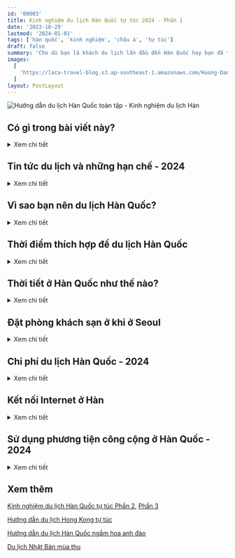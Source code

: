 ```yaml
---
id: '00003'
title: Kinh nghiệm du lịch Hàn Quốc tự túc 2024 - Phần 1
date: '2023-10-29'
lastmod: '2024-01-01'
tags: ['hàn quốc', 'kinh nghiệm', 'châu á', 'tự túc']
draft: false
summary: 'Cho dù bạn là khách du lịch lần đầu đến Hàn Quốc hay bạn đã từng đến thăm trước đó, hướng dẫn này sẽ cung cấp cho bạn những thông tin du lịch Hàn cơ bản như tin tức du lịch và hạn chế, chỗ ở, những thời điểm để đi, chi phí, điện thoại, internet ở Hàn.'
images:
  [
    'https://laca-travel-blog.s3.ap-southeast-1.amazonaws.com/Huong-Dan-Du-Lich-Han-Quoc-Toan-Tap---Kinh-Nghiem-Du-Lich-Han-Quoc/1692200778580_cover.jpg',
  ]
layout: PostLayout
---
```


![Hướng dẫn du lịch Hàn Quốc toàn tập - Kinh nghiệm du lịch Hàn](https://laca-travel-blog.s3.ap-southeast-1.amazonaws.com/Huong-Dan-Du-Lich-Han-Quoc-Toan-Tap---Kinh-Nghiem-Du-Lich-Han-Quoc/1692200778580_cover.jpg)

<TOCInline toc={props.toc} asDisclosure toHeading={2} />

## Có gì trong bài viết này?

<details>
<summary>Xem chi tiết</summary>

Bài viết hướng dẫn du lịch Hàn Quốc này bao gồm tất cả các thông tin cần thiết mà bạn cần để lên kế hoạch cho một chuyến thăm xứ sở kim chi. Nó khá hữu ích cho những ai lần đầu đến Hàn Quốc, đặc biệt những ai đi du lịch tự túc một mình đến Hàn. Ngay cả khi bạn đã từng đến thăm Hàn Quốc trước đây, mình hi vọng bài viết này cũng sẽ cung cấp những thông tin bổ ích cho lần trở lại Hàn Quốc của mọi người.

Bài viết có nhiều thông tin và kiến thức về du lịch Hàn nên là khá dài. Hi vọng bạn kiên nhẫn đọc. Mình có thêm các liên kết trong mỗi phần để cung cấp thêm thông tin chi tiết.

</details>

## Tin tức du lịch và những hạn chế - 2024

<details>
<summary>Xem chi tiết</summary>

Phần này sẽ nêu chi tiết về tin tức du lịch có thể ảnh hưởng đến du khách đến Hàn Quốc, chẳng hạn như tăng giá phương tiện giao thông công cộng, thêm mới hoặc đóng cửa dịch vụ du lịch.

### Tăng giá phương tiện công cộng

Từ T8/2023, giá đi lại bằng xe buýt ở Seoul sẽ tăng lên. Giá vé xe buýt sẽ tăng lên 1.500 won mỗi hành trình. Từ 7/10/2023, giá vé tàu điện ngầm của Seoul sẽ tăng lên 1.400 won mỗi hành trình. Các thành phố khác ở Hàn Quốc sẽ ban hành các mức tăng tương tự trong suốt năm 2023 để trang trải chi phí giao thông công cộng cao hơn. Nguồn: [Korea Herald](http://www.koreaherald.com/view.php?ud=20230810000620&ACE_SEARCH=1)

### Đăng ký tình trạng sức khỏe

Từ 15/7/2023, yêu cầu đăng ký tình trạng sức khỏe của bạn thông qua cổng Q-Code sẽ bị loại bỏ. Nguồn: [Korea Times](https://www.koreatimes.co.kr/www/nation/2023/07/119_354824.html)

### Thêm nhiều xe bus sẽ KHÔNG chấp nhận tiền mặt

Từ T3/2023, một phần tư số xe buýt ở Seoul sẽ từ chối thanh toán bằng tiền mặt và chỉ cho phép thanh toán bằng thẻ, chẳng hạn như thẻ T-Money. Vì vậy bạn luôn mang thẻ khi ra ngoài và luôn duy trì một lượng tiền ở trong thẻ. Nguồn: [Korea Herald](https://www.koreaherald.com/view.php?ud=20230228000585)

### Tăng giá cước Taxi

Từ T2/2023, giá cước cơ bản cho một chuyến đi taxi ở Hàn Quốc đã tăng thêm 1.000 won lên mức tối thiểu là 4.800 won. Quãng đường mà giá vé cơ sở áp dụng cũng được rút ngắn từ 2km xuống còn 1,6km khiến giá vé sẽ đắt hơn. Nguồn: [Korea Times](https://www.koreatimes.co.kr/www/nation/2023/01/113_344444.html)

### Miễn phí vào cửa công điện và lăng mộ

Từ T4/2023, tất cả người nước ngoài dưới 19 tuổi hiện có thể vào cửa miễn phí các cung điện và lăng mộ lớn của hoàng gia, bao gồm cả Cung điện Gyeongbokgung ở Seoul. Trước đây, tất cả người nước ngoài phải trả phí để vào.

### Hàn Quốc thông báo kết thúc đại dịch COVID-19

Từ T6/2023, Hàn Quốc sẽ dỡ bỏ hầu hết các hạn chế liên quan đến đại dịch đối với khách du lịch và người dân địa phương. Khẩu trang sẽ không còn cần thiết, ngoại trừ trong bệnh viện và những người nhiễm bệnh không còn phải tự cách ly bắt buộc (mặc dù chính phủ vẫn khuyến nghị tự cách ly 5 ngày). Tuy nhiên, các yêu cầu về Q-Code chưa được đề cập. Nguồn: [Korea Herald](http://www.koreaherald.com/view.php?ud=20230511000640)

</details>

## Vì sao bạn nên du lịch Hàn Quốc?

<details>
<summary>Xem chi tiết</summary>

Không có đủ chỗ trong cuốn cẩm nang du lịch Hàn Quốc này để viết ra tất cả những lý do tại sao bạn nên đi du lịch Hàn Quốc. Hàn Quốc là một viên ngọc quý chưa được đánh giá cao, có rất nhiều điều để khám phá và trải nghiệm hoàn toàn khác với những gì bạn sẽ tìm thấy ở các quốc gia khác.

Giống như Nhật Bản, nơi có một nền văn hóa và lịch sử rất khác biệt, Hàn Quốc cũng có rất nhiều địa điểm hấp dẫn để tham quan, gặp gỡ mọi người, tìm hiểu lịch sử và các thắng cảnh thiên nhiên tuyệt vời. Nhiều người chỉ nhìn thấy một phần nhỏ của văn hóa và vẻ đẹp Hàn Quốc qua các phương tiện truyền thông hiện đại, nhưng Hàn còn có nhiều điều hơn thế nữa.

Dưới đây là một số lý do bạn nên đi du lịch Hàn Quốc:

- Thức ăn ngon và các món ăn ngon theo mùa.
- Bốn mùa rõ rệt mang đến nhiều góc nhìn khác nhau.
- Lịch sử hấp dẫn để tìm hiểu và khám phá.
- Núi và bãi biển tuyệt đẹp dành cho những người yêu thích hoạt động ngoài trời.
- Nhiều lễ hội độc đáo trong năm.
- An toàn để đi du lịch khắp nơi.
- Các thành phố hiện đại, sạch sẽ.
- Nghi thức phật giáo độc đáo và nhiều đền chùa.
- Thiên đường mua sắm với nhiều chợ và trung tâm thương mại.

Hàn Quốc chào mừng mọi người đến thăm, họ tuyên bố 2023-2024 là Năm Du lịch Hàn Quốc. Khoảng thời gian hai năm này, sẽ có vô số sự kiện và hoạt động để thu hút khách du lịch đến Hàn Quốc, bao gồm các chương trình khuyến mãi giảm giá vé máy bay, chỗ ở và đồ ăn.

Một số sự kiện mà bạn có thể mong đợi được xem trong Năm Du lịch Hàn Quốc bao gồm các buổi hòa nhạc K-Pop, các cuộc thi thể thao điện tử, lễ hội ẩm thực và lễ kỷ niệm văn hóa. Cũng sẽ có sự tham gia của các ngôi sao K-Cultural, bao gồm cả các ngôi sao K-Pop và K-Drama yêu thích của bạn. Hãy sẵn sàng để đến Hàn Quốc sớm nhất có thể!

Bạn muốn biết những gì bạn có thể làm ở Hàn Quốc mà bạn không thể làm ở các nước khác? Hãy xem những [trải nghiệm Hàn Quốc](https://inmykorea.com/unique-korean-experiences-south-korea-bucket-list/) độc đáo để có thêm thông tin.

</details>

## Thời điểm thích hợp để du lịch Hàn Quốc

<details>
<summary>Xem chi tiết</summary>

Thời điểm lý tưởng nhất để du lịch Hàn Quốc là vào mùa xuân (cuối tháng 3 đến tháng 5) hoặc mùa thu (giữa tháng 9 đến giữa tháng 11). Đây là những mùa có thời tiết dễ chịu nhất, dao động từ 10 đến 30 độ C, lượng mưa trung bình và cũng diễn ra nhiều lễ hội, sự kiện nhất.

Những tháng yêu thích của tôi để đi du lịch ở Hàn Quốc là tháng 4 và tháng 10. Đầu tháng 4 là lúc hoa anh đào nở rộ và thời tiết ấm lên đủ để bạn không cần khoác thêm chiếc áo khoác nào nữa. Tháng 10 ở Hàn Quốc là một tháng đẹp trời khi những tán lá mùa thu quét qua đất nước và thời tiết ấm áp và êm dịu.

Khi bạn đi du lịch Hàn Quốc, thời tiết có thể có tác động lớn đến những gì bạn có thể thấy, ăn uống và vui chơi. Phần này của bài viết là một trong những phần quan trọng nhất và nếu bạn muốn đi du lịch Hàn Quốc trong tương lai, mình khuyên mọi người nên tìm hiểu về các mùa của Hàn Quốc trước khi lên kế hoạch.

Mặc dù mùa xuân và mùa thu chắc chắn là thời điểm tốt nhất để đến thăm Hàn Quốc, nhưng cũng có rất nhiều lý do để ghé thăm vào các mùa khác. Dưới đây mình tóm tắt về những gì bạn có thể xem và làm trong mỗi mùa ở Hàn Quốc:

### Mùa Xuân: Hoa anh đào, Lễ hội văn hóa

<p align="center">
  ![Mùa xuân Hàn
  Quốc](https://laca-travel-blog.s3.ap-southeast-1.amazonaws.com/Huong-Dan-Du-Lich-Han-Quoc-Toan-Tap---Kinh-Nghiem-Du-Lich-Han-Quoc/mua-xuan-o-han-quoc-cung-dien-canh-phuc-gyeongbokgung.jpg)
</p>
Mùa xuân là mùa tuyệt vời để du lịch ở Hàn Quốc vì bạn có thể ngắm hoa mận đầy màu sắc (tháng 3), hoa
anh đào (tháng 3 - 4) và nhiều cảnh đẹp rực rỡ khác. Thời tiết ấm áp cho phép mọi người ra ngoài nhiều
hơn để tham gia các hoạt động văn hóa và lễ hội mùa xuân, như Lễ Hội Đèn Lồng Hoa Sen và Lễ Hội Chia
Tay Biển Jindo, cũng như leo núi, đi bộ đường dài và đạp xe. Mùa xuân là thời điểm người Hàn Quốc du
lịch nhiều nhất trong năm, vì vậy những địa điểm du lịch sẽ rất đông, đặc biệt là vào mùa hoa anh đào.

### Mùa hè: Bãi biển, Thể thao dưới nước, Cắm trại

<p align="center">
  ![Mùa hè Hàn Quốc - Bãi biển
  Haeundae](https://laca-travel-blog.s3.ap-southeast-1.amazonaws.com/Huong-Dan-Du-Lich-Han-Quoc-Toan-Tap---Kinh-Nghiem-Du-Lich-Han-Quoc/mua-he-han-quoc-bai-bien-haeundae.jpg)
</p>
Mùa hè tương đối khó chịu vì độ ẩm và nhiệt độ cao. Tháng 6 - 7 là mùa mưa ở Hàn Quốc và trời có thể
mưa nhiều ngày khiến mọi người thay đổi kế hoạch du lịch sang các hoạt động trong nhà. Cuối tháng 7 và
tháng 8, trời nóng, rất thích hợp để đi biển và tham gia các môn thể thao dưới nước hoặc công viên nước,
những thứ mà Hàn Quốc có rất nhiều. Các hoạt động buổi tối như đi bộ đường dài, uống rượu trong quán
bar trên sân thượng và ghé thăm chợ đêm là những cách tuyệt vời để ra ngoài vào mùa hè.

### Mùa thu: Lá đỏ, Lễ hội thu hoạch, Đặc sản trái cây

<p align="center">
  ![Mùa thu Hàn
  Quốc](https://laca-travel-blog.s3.ap-southeast-1.amazonaws.com/Huong-Dan-Du-Lich-Han-Quoc-Toan-Tap---Kinh-Nghiem-Du-Lich-Han-Quoc/1692889852517_Mua-thu-Han-Quoc-La-Do.jpg)
</p>
Mùa thu là một thời điểm cực kỳ phổ biến để du lịch ở Hàn, đặc biệt vào tháng 10 khi những tán lá chuyển
màu. Những chiếc lá đỏ, vàng xuất hiện khắp mọi nơi trên đường, những ngọn núi, công viên, cung điện...
Thời tiết dễ chịu, ấm áp với bầu trời trong xanh, là nơi lý tưởng để hòa mình vào thiên nhiên cũng như
tham gia các lễ hội thu hoạch mùa màng và văn hóa. Thưởng thức các đặc sản Hàn Quốc, tươi ngon từ trang
trại đến bàn ăn của bạn.

### Mùa đông: Câu cá trên băng, Lễ hội ánh sáng

<p align="center">
  ![Mùa đông Hàn
  Quốc](https://laca-travel-blog.s3.ap-southeast-1.amazonaws.com/Huong-Dan-Du-Lich-Han-Quoc-Toan-Tap---Kinh-Nghiem-Du-Lich-Han-Quoc/1692889931811_Mua-dong-Han-Quoc-tuyet-roi.jpg)
</p>
Mùa đông ở Hàn thường bị bỏ qua vì thời tiết lạnh giá nhưng thực ra lại là thời điểm rất đẹp để du lịch.
Đây là thời điểm khô nhất trong năm, bầu trời trong xanh khiến mọi thứ trở nên tươi sáng và đẹp đẽ. Khi
tuyết rơi, cảnh vật trông thậm chí càng đẹp hơn. Đảo Jeju là một nơi tuyệt vời để ghé thăm vào mùa đông
vì nơi đây có cam quýt tươi và hoa trà đầy màu sắc. Bạn có thể tham gia lễ hội và hoạt động như câu cá
trên băng, trượt băng, trượt tuyết.

</details>

## Thời tiết ở Hàn Quốc như thế nào?

<details>
<summary>Xem chi tiết</summary>

Thời tiết ở Hàn Quốc diễn ra theo mô hình lặp lại mỗi năm, trải dài theo 5 mùa rõ rệt. Ngoài xuân, hạ, thu, đông, Hàn Quốc còn có mùa mưa, bắt đầu vào khoảng giữa tháng 6 và kết thúc vào giữa tháng 7. Mưa không liên tục trong suốt khoảng thời gian này nhưng những thời điểm, mưa có thể kéo dài vài ngày.

Bên dưới là bảng tổng hợp về thời tiết mỗi mùa ở Hàn.

| Mùa  | Nhiệt độ | Lượng mưa  | Bầu trời          |
| ---- | -------- | ---------- | ----------------- |
| Xuân | Mát mẻ   | Trung bình | Trong xanh/Có mây |
| Hạ   | Nóng     | Nhiều      | Nhiều mây         |
| Thu  | Mát mẻ   | Trung bình | Trong xanh/Có mây |
| Đông | Lạnh     | Ít         | Trong xanh        |

Biểu đồ dưới đây cho bạn thấy nhiệt độ trung bình mỗi tháng ở Seoul. Đây là nhiệt độ trung bình nên một số ngày sẽ nóng hơn nhiều và những ngày khác sẽ lạnh hơn nhiều. Đôi khi nhiệt độ mùa hè trên 35 độ và những đêm mùa đông -20 độ, vì vậy hãy chuẩn bị cho cả hai điều đó.

![Nhiệt độ theo tháng ở Hàn](https://laca-travel-blog.s3.ap-southeast-1.amazonaws.com/Huong-Dan-Du-Lich-Han-Quoc-Toan-Tap---Kinh-Nghiem-Du-Lich-Han-Quoc/1692924560347_Nhiet-do-trung-binh-theo-mua.png)

Biểu đồ dưới đây thể hiện ngày mưa trung bình mỗi tháng ở Seoul, dựa trên số liệu từ [climate-data.org](https://en.climate-data.org/asia/south-korea/seoul/seoul-718563/). Những tháng mùa hè mưa nhiều nhất, trong khi mùa đông ở Hàn Quốc rất khô hanh. Lượng mưa trong những tháng mùa đông cũng có thể chuyển thành tuyết khi trời đủ lạnh.

![Ngày mưa theo tháng ở Seoul](https://laca-travel-blog.s3.ap-southeast-1.amazonaws.com/Huong-Dan-Du-Lich-Han-Quoc-Toan-Tap---Kinh-Nghiem-Du-Lich-Han-Quoc/1692927233783_Ngay-mua-theo-thang-Han-Quoc.png)

</details>

## Đặt phòng khách sạn ở khi ở Seoul

<details>
<summary>Xem chi tiết</summary>

Quyết định nơi lưu trú tại Seoul có thể khó khăn vì có rất nhiều khu vực, mỗi nơi đều mang đến những điều thú vị cho du khách trải nghiệm. Biết nơi nào có điểm tham quan, giải trí, văn hóa, mua sắm, giao thông, chợ, nhà hàng, quán cà phê,... tốt nhất là rất hữu ích.

Các khu phố của Seoul thường có sự kết hợp của một số yếu tố này và sẽ thu hút nhiều loại khách du lịch khác nhau. Dưới đây là hướng dẫn rất sơ bộ về những khu phố ở Seoul và tùy theo sở thích, bạn có thể chọn để book phòng ở đây.

| Khách du lịch      | Khu phố                 |
| ------------------ | ----------------------- |
| Mới đến lần đầu    | Hongdae / Myeongdong    |
| Thích tham quan    | Jongno / Myeongdong     |
| Thích sự hiện đại  | Gangnam / Hongdae       |
| Thích truyền thống | Jongno / Myeongdong     |
| Mua hàng hiệu      | Gangnam / Jamsil        |
| Mua hàng chợ       | Dongdaemun / Myeongdong |
| Thích Cafe         | Jongno / Hongdae        |
| Đam mê ẩm thực     | Gangnam / Hongdae       |
| Thích tiệc tùng    | Gangnam / Hongdae       |
| Thích yên tĩnh     | Jamsil / Yongsan        |
| Yêu thiên nhiên    | Jamsil / Yeoudio        |

</details>

## Chi phí du lịch Hàn Quốc - 2024

<details>
<summary>Xem chi tiết</summary>

![Tiền Hàn Quốc](https://laca-travel-blog.s3.ap-southeast-1.amazonaws.com/Huong-Dan-Du-Lich-Han-Quoc-Toan-Tap---Kinh-Nghiem-Du-Lich-Han-Quoc/1692926416035_Dong-won-Tien-Han-Quoc.jpg)

Phần này của cẩm nang du lịch Hàn Quốc sẽ giúp bạn hiểu được một số chi phí dự kiến khi đi du lịch Hàn Quốc. Chi phí đi du lịch Hàn Quốc bao gồm chuyến bay, chỗ ở, đồ ăn, thức uống, đi lại, vui chơi, thẻ sim, thị thực, quà lưu niệm, bảo hiểm du lịch, v.v.

Chi phí bạn sẽ phải trả khi đi du lịch rất khác nhau tùy thuộc vào phong cách du lịch mà bạn có thể chi trả. Nếu bạn muốn ăn uống sang trọng ở nhà hàng 5 sao, ngân sách của bạn sẽ rất khác so với việc ai đó ăn ramyeon và ở trong một nhà nghỉ bình dân.

Vì vậy, mình sẽ cố gắng cung cấp chi phí dự kiến cho 3 loại khách du lịch khác nhau - bình dân, tầm trung và hạng sang. Đây không phải là số liệu chính xác nhưng sẽ cho bạn ý tưởng sơ bộ về số tiền bạn sẽ chi tiêu.
Chi phí hàng ngày khi đi du lịch Hàn Quốc

Có những chi phí bạn sẽ phải trả mỗi ngày khi đi du lịch ở Hàn Quốc. Biết những con số này sẽ giúp bạn lập kế hoạch ngân sách cho Hàn Quốc và xem nơi nào bạn có thể đủ khả năng chi tiêu.

Các chi phí hàng ngày bao gồm chỗ ở, đồ ăn và đồ uống, phương tiện đi lại, các điểm tham quan và tour du lịch cũng như các chi phí linh tinh có thể phát sinh bất ngờ. Những chi phí linh tinh này có thể bao gồm mua một món ăn nhẹ đường phố, phí vào cửa bất ngờ hoặc thêm một vài đồ uống vào buổi tối.

Việc di chuyển sẽ được đề cập sau và có một số lời khuyên hữu ích để giảm chi phí đi lại của bạn. Bạn cũng sẽ có thể xem một số điểm tham quan và hoạt động tốt nhất ở Hàn Quốc. Bạn có thể tính toán số tiền mình sẽ chi cho những điều đó.

Dưới đây là chi phí hàng ngày của mỗi người khi đi du lịch ở Hàn Quốc:

| Chi phí        | Bình dân    | Hạng trung  | Sang trọng    |
| -------------- | ----------- | ----------- | ------------- |
| Khách sạn      | 50.000 KRW  | 75.000 KRW  | 100.000 KRW + |
| Đồ ăn          | 25.000 KRW  | 50.000 KRW  | 100.000 KRW + |
| Đồ uống        | 20.000 KRW  | 30.000 KRW  | 50.000 KRW +  |
| Du lịch        | 15.000 KRW  | 25.000 KRW  | 50.000 KRW +  |
| Điểm tham quan | 20.000 KRW  | 40.000 KRW  | 60.000 KRW +  |
| Linh tinh      | 20.000 KRW  | 30.000 KRW  | 40.000 KRW +  |
| Tổng cộng      | 150.000 KRW | 250.000 KRW | 400.000 KRW + |

Xin lưu ý: Đây là chi phí tính theo ngày, tính theo người. Các cặp đôi và gia đình ở chung phòng sẽ có chi phí thấp hơn vì phòng đôi không đắt hơn nhiều so với phòng đơn. Một số ngày sẽ rẻ hơn, một số ngày đắt hơn nhiều, đặc biệt nếu bạn thực hiện các chuyến đi trong ngày hoặc ghé thăm các điểm tham quan cao cấp.

Ngoài ra còn có những chi phí một lần không được bao gồm trong các chi phí hàng ngày này. Đây có thể là các chi phí trước chuyến đi, chẳng hạn như chuyến bay và visa Hàn, bảo hiểm du lịch, tiêm chủng, v.v. Chi phí trước khi đi du lịch là khác nhau đối với mỗi khách du lịch và tùy thuộc vào quốc gia cư trú của bạn.

Các chi phí chi trả một lần khác khi du lịch ở Hàn Quốc có thể bao gồm các chuyến tham quan trong ngày, quà lưu niệm, mua sắm, lễ kỷ niệm, chi phí y tế và các chi phí mà bạn thường không phải trả mỗi ngày. Một lần nữa, những con số này khác nhau đối với mỗi khách du lịch và rất khó tính toán vì ngân sách của mỗi người rất khác nhau.

### Hàn Quốc có phải là quốc gia giá rẻ để du lịch?

![Chi phí du lịch Hàn Quốc](https://laca-travel-blog.s3.ap-southeast-1.amazonaws.com/Huong-Dan-Du-Lich-Han-Quoc-Toan-Tap---Kinh-Nghiem-Du-Lich-Han-Quoc/1692956200858_chi-phi-du-lich-han-quoc.jpg)

Câu trả lời là không vì Hàn là một nước phát triển. Giá cả ở Hàn Quốc cũng tăng lên trong vài năm qua và có thể đắt hơn bạn nghĩ, ngay cả khi trước đây bạn đã đến thăm Hàn Quốc.

Chi phí thực phẩm đã tăng 7,5% chỉ trong năm 2022 và những chi phí này đã được chuyển sang các nhà hàng, nơi hiện tính giá bữa ăn cao hơn. Chi phí vận chuyển dự kiến sẽ tăng khoảng 20% vào năm 2023 đối với xe buýt và tàu điện ngầm, mặc dù những chi phí này vẫn tương đối rẻ so với một số quốc gia phát triển khác.

Bất chấp việc tăng giá này, du lịch ở Hàn Quốc vẫn rẻ hơn so với du lịch ở hầu hết các nước công nghiệp có thu nhập cao khác như Nhật Bản, Mỹ và Tây Âu.

### City Passes giúp bạn tiết kiệm tiền ở Seoul

City Passes (vé tham quan thành phố) có thể giúp bạn tiết kiệm tiền khi đến Seoul bằng cách cung cấp vé vào cửa miễn phí hoặc giảm giá cho một số điểm tham quan trong thành phố. Vé tham quan thành phố ban đầu của Seoul là Discover Seoul Pass, nhưng hiện tại còn có Go City Pass và Klook Pass Seoul.

Dưới đây là bản tóm tắt về từng city pass ở Seoul:

[Discover Seoul Pass](https://www.discoverseoulpass.com/app/main): Tùy chọn 24 | 48 | 72 giờ, cho phép vào cửa các điểm tham quan hàng đầu ở Seoul như Lotte World Adventure, Tháp N Seoul, Thủy cung COEX, Bảo tàng Alive, Zoolung Zoolung, Phòng tắm hơi Sealala, Cung điện Cảnh Phúc, v.v. Giá từ 50.000 KRW.

[Go City Seoul Pass](https://prf.hn/click/camref:1011luBvt/destination:https%3A%2F%2Fgocity.com%2Fseoul%2Fen-us): Tùy chọn 1 - 5 ngày hoặc thẻ linh hoạt cho tối đa 7 điểm tham quan. Bao gồm nhiều điểm tham quan hơn DSP, bao gồm DMZ Tour, Nanta Cookin' Musical, Seoul Land, Seoul Pub Crawl, Seoul Ghost Tour, v.v. Giá từ 68.000 KRW.

[Klook Pass Seoul](https://affiliate.klook.com/redirect?aid=17435&aff_adid=658021&k_site=https%3A%2F%2Fwww.klook.com%2Fen-US%2Factivity%2F74595-seoul-pass%2F): Sử dụng được 2 – 5 điểm tham quan, bao gồm công viên giải trí Everland hoặc Lotte World Adventure. Klook Pass Seoul cho phép vào cửa miễn phí các điểm tham quan được chọn trong thời gian 30 ngày. Các điểm tham quan bao gồm Tháp N Seoul và Thủy cung Lotte World. Giá khởi điểm 44.000 KRW.

### Làm thế nào để tiết kiệm tiền khi du lịch Hàn Quốc

![Làm thế nào để tiết kiệm tiền khi du lịch Hàn Quốc](https://laca-travel-blog.s3.ap-southeast-1.amazonaws.com/Huong-Dan-Du-Lich-Han-Quoc-Toan-Tap---Kinh-Nghiem-Du-Lich-Han-Quoc/1692956930660_lam-the-nao-de-tiet-kiem-tien-o-han-quoc.jpg)

Luôn có cách để tiết kiệm tiền và chi tiêu ít hơn ở Hàn Quốc. Bạn có thể đi du lịch ở Hàn Quốc với chi phí dưới 150.000 KRW mỗi ngày, thậm chí chỉ 50.000 KRW. Dưới đây là một số cách bạn có thể tiết kiệm tiền ở Hàn Quốc để đi nhiều hơn với chi phí thấp hơn:

**Ăn uống như người địa phương**: Tham quan các khu chợ truyền thống, quầy hàng thực phẩm và nhà hàng truyền thống Hàn Quốc. Những thứ này rẻ hơn nhiều so với việc ăn đồ ăn nước ngoài ở Hàn Quốc. Khu vực trường đại học thường rẻ.

**Chi tiêu ít hơn cho cà phê**: Cà phê ở Hàn Quốc có thể đắt. Một ly cà phê latte có thể có giá 5.000 KRW trong một chuỗi cửa hàng, nhưng có những quán cà phê nhỏ trong tường giá rẻ chỉ bằng một nửa số đó.

**Mua sắm ở chợ**: Từ hàng hiệu (có thể là hàng giả) đến đồ lưu niệm, chợ ở Seoul và các thành phố khác thường có giá tốt nhất. Đừng ngại mặc cả.

**Sử dụng phương tiện giao thông công cộng**: Hàn Quốc có mạng lưới giao thông công cộng tuyệt vời cả trong thành phố và giữa các thành phố. Đừng lãng phí tiền taxi và các phương tiện di chuyển cá nhân khi bạn có thể sử dụng xe buýt hoặc tàu điện ngầm.

**Đặt mọi thứ trực tuyến**: Bạn có thể tìm thấy vé vào cửa và vé tham quan trực tuyến được giảm giá rẻ hơn nhiều so với giá thông thường. Sử dụng Klook, Get Your Guide và Viator để có giá tốt nhất.

**Ở trong nhà nghỉ và ký túc xá**: Bạn có thể tìm được phòng với giá chỉ 10.000 KRW mỗi đêm trong ký túc xá chung và 20.000 KRW trong nhà nghỉ. Đặt trước để tìm được giá tốt nhất.

**Tận dụng những thứ miễn phí**: Có rất nhiều nơi bạn có thể ghé thăm để được hưởng các dịch vụ miễn phí, chẳng hạn như các chuyến đi bộ ở Seoul, thuê hanbok trong 30 phút và thậm chí là vào cửa miễn phí các cung điện.

**Lấy lại tiền thuế**: Hàn Quốc giúp bạn dễ dàng lấy lại số tiền thuế đã nộp khi mua sắm. Các cửa hàng ở Seoul sẽ xử lý tờ khai thuế cho bạn hoặc bạn có thể yêu cầu hoàn lại tiền tại sân bay khi rời đi.
Điện thoại và Internet ở Hàn Quốc

</details>

## Kết nối Internet ở Hàn

<details>
<summary>Xem chi tiết</summary>

Ngày nay, việc duy trì kết nối Internet khi đến thăm Hàn Quốc ngày càng trở nên cần thiết. Giữ điện thoại di động, máy tính bảng hoặc máy tính của bạn kết nối với internet không chỉ hữu ích để giữ liên lạc với mọi người ở quê nhà mà còn giúp bạn tiết kiệm tiền và đi du lịch Hàn Quốc dễ dàng hơn.

Có một số lựa chọn để duy trì kết nối ở Hàn Quốc khi bạn đi du lịch. Các lựa chọn chính cho khách du lịch là thẻ sim, sim vật lý hoặc sim điện tử, bộ định tuyến WiFi di động và dựa vào WiFi miễn phí được cung cấp ở các địa điểm công cộng và khách sạn. Tất cả đều là những lựa chọn tốt, nhưng cũng có những cân nhắc khác.

Hướng dẫn du lịch Hàn Quốc này sẽ đề cập đến những điểm khác biệt chính giữa thẻ sim Hàn Quốc và bộ định tuyến WiFi di động và loại nào sẽ phù hợp nhất với bạn. Ngoài ra còn có thông tin chi tiết về lý do tại sao bạn có thể muốn có số điện thoại của Hàn Quốc và những ứng dụng nào sẽ sử dụng để giúp bạn đi du lịch ở Hàn Quốc.

Đừng quên, nếu bạn mang điện thoại hoặc các thiết bị di động khác đến Hàn Quốc, bạn sẽ cần có bộ chuyển đổi du lịch.

### Bạn nên mua thẻ Sim Hàn Quốc hay bộ định tuyến WiFi?

Cả thẻ sim Hàn Quốc hoặc bộ định tuyến WiFi di động đều sẽ cung cấp quyền truy cập internet tốc độ cao của Hàn Quốc. Cả hai đều cung cấp kết nối Internet an toàn nhưng thực hiện theo cách khác nhau và các tính năng sẵn có cũng khác nhau.

Dưới đây là những tính năng chính của thẻ sim và bộ định tuyến WiFi Hàn Quốc:

| Sim                        | Wifi bỏ túi                         |
| -------------------------- | ----------------------------------- |
| Số điện thoại Hàn          | Không có số điện thoại              |
| Kết nối 1 thiết bị         | Kết nối nhiều thiết bị              |
| 4G tốc độ cao              | 4G tốc độ cao                       |
| Yêu cầu điện thoại mở khóa | Hoạt động với bất ký điện thoại nào |
| Không thêm thiết bị        | Thêm thiết bị mang theo             |
| Giá cố định                | Giá có thể thay đổi                 |

### So sánh giữa sim Hàn Quốc và thuê WiFi di động

**Chi phí**: Thẻ sim và bộ định tuyến WiFi có giá tương tự khi sử dụng trong thời gian hai tuần, nhưng chúng được tính phí theo những cách khác nhau. Thẻ sim có giá cố định và có thể được mua trong khoảng thời gian nhất định, trong khi bộ định tuyến WiFi được tính phí hàng ngày. Bộ định tuyến WiFi rẻ hơn trong thời gian ngắn.

**Dễ sử dụng**: Nếu bạn mua hoặc đặt trước thẻ sim hoặc bộ định tuyến Wi-Fi di động tại Sân bay Seoul, tôi khuyên bạn nên sử dụng dịch vụ này, nhân viên sẽ cài đặt hoặc thiết lập mọi thứ cho bạn. Sau khi chúng được kích hoạt, việc sử dụng một trong hai rất đơn giản. Việc hủy và trả lại tại sân bay cũng dễ dàng cho cả hai.

Đây là những lí do bạn nên có Sim Hàn Quốc hoặc Wifi di động

#### Sim điện thoại

Bạn nên mua SIM Hàn Quốc khi đến Hàn Quốc để lấy số điện thoại Hàn. Lợi ích của việc có số điện thoại Hàn Quốc chủ yếu là gọi điện và sử dụng các ứng dụng của Hàn Quốc. Thẻ SIM cũng hữu ích nếu bạn muốn có kết nối an toàn ở mọi nơi bạn đến và dự định thực hiện cuộc gọi hoặc gửi tin nhắn. Khi có thẻ SIM, bạn có thể kết nối kết nối mạng của mình để kết nối các thiết bị khác mà bạn sở hữu - tùy vào gói cước. Vùng phủ sóng điện thoại của Hàn Quốc đảm bảo bạn sẽ nhận được dịch vụ ở mọi nơi. Thẻ SIM không yêu cầu bạn phải mang theo bất kỳ thiết bị bổ sung nào và về lâu dài sẽ rẻ hơn so với bộ WiFi bỏ túi.

#### WiFi di động

Bạn nên mua WiFi di động nếu đi du lịch theo nhóm hoặc theo gia đình vì bạn có thể kết nối nhiều thiết bị với WiFi di động. Điều này rẻ hơn nhiều so với việc mua thẻ SIM riêng cho tất cả khách du lịch nhưng cũng yêu cầu mọi người phải ở gần nhau. Bộ định tuyến WiFi được tính phí mỗi ngày và nếu bạn cần thêm ngày, chúng sẽ tự động được thêm và tính phí khi bạn trả lại bộ WiFi. Điều này có nghĩa là bạn sẽ không bao giờ phải lo lắng về việc dịch vụ của mình đột ngột kết thúc. Nhược điểm chính của việc sử dụng WiFi di động là thiếu số điện thoại của Hàn Quốc, nhưng đó có thể không phải là vấn đề nếu bạn không cần.

### Bạn có thể lấy thẻ SIM Hàn Quốc hoặc bộ định tuyến WiFi ở đâu?

![Mua sim card hay WiFi bỏ túi ở Incheon](https://laca-travel-blog.s3.ap-southeast-1.amazonaws.com/Huong-Dan-Du-Lich-Han-Quoc-Toan-Tap---Kinh-Nghiem-Du-Lich-Han-Quoc/Sim-card-and-wifi-routers-at-Incheon-Airport-Korea.jpg)

Bạn có thể nhận SIM Hàn Quốc hoặc bộ định tuyến WiFi di động bằng nhiều cách. Cách dễ nhất và mình khuyên bạn nên mua trực tuyến thông qua một công ty du lịch như Klook, Viator hoặc Get Your Guide và nhận thẻ SIM tại Sân bay Incheon hay bất kỳ điểm nhập cảnh khác ở Hàn Quốc khi bạn đến..

Lý do chính khiến mình khuyên dùng phương pháp này là vì bạn có thể được đảm bảo sẽ nhận được thẻ SIM hoặc bộ định tuyến. Bàn thu thập thông tin tại Sân bay Incheon mở cửa 24 giờ mỗi ngày và họ sẽ giúp bạn cài đặt mọi thứ bạn cần để bắt đầu ngay lập tức.

Bạn cũng có thể nhận thẻ SIM và bộ định tuyến WiFi khi đến sân bay và bạn sẽ thấy mức giá tương tự. Tuy nhiên, bạn sẽ không được đảm bảo có thiết bị và bạn sẽ phải thanh toán trực tiếp. Khi bạn đặt trực tuyến, bạn có thể thanh toán bằng nội tệ của mình và tránh những vấn đề đó.

Mình không khuyên bạn nên mua thẻ SIM hoặc bộ định tuyến WiFi ở Seoul hoặc các thành phố khác. Bạn có thể, nhưng bạn cũng có thể gặp phải vấn đề về ngôn ngữ và đôi khi người bán ít thân thiện với khách du lịch hơn. Các cửa hàng điện thoại bên ngoài sân bay thường phục vụ người Hàn Quốc chứ không phải khách du lịch.

### Lợi ích của số điện thoại Hàn Quốc đối với khách du lịch là gì?

Có hai lợi ích chính của việc có số điện thoại Hàn Quốc đối với khách du lịch. Lợi ích đầu tiên là khả năng gọi điện cho mọi người khi bạn ở Hàn Quốc. Điều này có thể hữu ích cho việc đặt chỗ, giữ liên lạc với mọi người và trong trường hợp khẩn cấp.

Lợi ích thứ hai của việc có số điện thoại Hàn Quốc là khả năng sử dụng các ứng dụng Hàn Quốc. Không bắt buộc phải có số điện thoại Hàn Quốc để sử dụng các ứng dụng Hàn Quốc, nhưng hầu hết sẽ không cho phép bạn sử dụng dịch vụ của họ trừ khi bạn đăng ký bằng số điện thoại. Sử dụng ứng dụng của Hàn giúp việc đi lại dễ dàng hơn.

Số điện thoại giống như một dạng nhận dạng ở Hàn Quốc, đó là lý do tại sao bạn cần có hộ chiếu để đăng ký thẻ SIM. Khi bạn có số điện thoại, bạn sẽ có thêm nhiều dịch vụ khác, bao gồm giao đồ ăn, đặt taxi, đặt chỗ (chẳng hạn như Busan Sky Capsule) và nhắn tin trực tuyến.

### Tôi cần những ứng dụng gì khi đi du lịch ở Hàn Quốc?

![Nhân vật Kakao từ ứng dụng Hàn Quốc](https://laca-travel-blog.s3.ap-southeast-1.amazonaws.com/Huong-Dan-Du-Lich-Han-Quoc-Toan-Tap---Kinh-Nghiem-Du-Lich-Han-Quoc/Kakao-Characters-from-Korean-App.jpg)

Nếu bạn có số điện thoại Hàn Quốc, bạn có thể sử dụng ứng dụng Hàn Quốc. Ngay cả khi không có số điện thoại Hàn, bạn vẫn có thể tải xuống các ứng dụng này và sử dụng một số dịch vụ của họ. Tuy nhiên, các tính năng đầy đủ thường yêu cầu số điện thoại. Có những ứng dụng không phải của Hàn Quốc khác cũng sẽ giúp ích cho bạn khi đi du lịch.

Dưới đây là những ứng dụng hữu ích nhất nên sử dụng khi đi du lịch ở Hàn Quốc:

**[Papago](https://play.google.com/store/apps/details?id=com.naver.labs.translator&hl=en&gl=US)**: Đây là công cụ dịch thuật cần thiết khi du lịch Hàn Quốc. Dịch vụ dịch thuật của Papago là tốt nhất và bạn có thể sử dụng ứng dụng này để chụp ảnh và dịch các bảng hiệu, thực đơn và hình ảnh khác bằng tiếng Hàn.

**[Naver Maps](https://apps.apple.com/us/app/naver-map-navigation/id311867728)**: Để tìm đường ở Hàn Quốc, hãy sử dụng Naver Maps hoặc Kakao Maps. Hệ thống của họ ở Hàn Quốc chính xác hơn nhiều so với Google Maps. Sử dụng chúng để lập kế hoạch các tuyến đường du lịch và thời gian vận chuyển.

**[Kakao Taxi](https://play.google.com/store/apps/details?id=com.kakao.taxi&hl=en&gl=US)**: Uber và Grab không thực sự tồn tại ở Hàn Quốc, vì vậy nếu bạn định đi taxi, bạn sẽ cần sử dụng Kakao Taxi. Sử dụng đơn giản và không gặp rắc rối khi cố gắng sử dụng tiếng Hàn để chỉ đường.

**[Kakao Talk](https://apps.apple.com/us/app/kakaotalk/id362057947)**: Đây là ứng dụng nhắn tin phổ biến nhất ở Hàn Quốc và rất hữu ích để giữ liên lạc với bạn bè Hàn Quốc, liên hệ với các doanh nghiệp ở Hàn Quốc và thậm chí gọi điện ra nước ngoài.

**[Seoul Subway](https://apps.apple.com/us/app/subway-korea/id325924444)**: Sử dụng ứng dụng này để đi vòng quanh tàu điện ngầm Seoul dễ dàng hơn. Lập kế hoạch lộ trình của bạn, xem khi nào chuyến tàu tiếp theo sẽ đến, kiểm tra các kết nối và xem tàu chạy muộn như thế nào.

**[Korail Talk](https://play.google.com/store/apps/details?id=com.korail.talk&hl=en&gl=US)**: Ứng dụng này cho phép bạn đặt tàu trên mạng lưới tàu cao tốc và các tuyến tàu thông thường của Hàn Quốc. Ứng dụng này có cài đặt bằng tiếng Anh nên bạn có thể kiểm tra giờ tàu và giá cả một cách dễ dàng.

**[Coupang Eats](https://play.google.com/store/apps/details?id=com.coupang.mobile.eats&hl=en&gl=US)**: Đây là một ứng dụng giao đồ ăn cho phép bạn đặt hầu hết mọi thứ có thể ăn được và nhận hàng trực tiếp cho bạn. Bạn thậm chí có thể đặt mua hàng hóa ở cửa hàng tiện lợi. Hữu ích cho những ngày mưa.

**[Mango Plate](https://play.google.com/store/apps/details?id=com.mangoplate&hl=en&gl=US)**: Tìm nhà hàng ở Hàn Quốc với ứng dụng này và khám phá những địa điểm ăn uống tốt nhất. Bạn cũng có thể xem chi tiết về nhà hàng và nhận chỉ đường trong Bản đồ Naver và Bản đồ Kakao.

**[WOWPASS](https://www.wowpass.io/airport?lang=en_US&utm_source=blog&utm_medium=complete_guide_post&utm_id=inmykorea%20%E2%80%8B)**: Để sử dụng WOWPASS để thanh toán như người địa phương ở Hàn Quốc và cho các chức năng T-Money, bạn sẽ cần ứng dụng WOWPASS. Điều này sẽ cho phép bạn kiểm tra số dư và chi tiêu cũng như kiểm soát thẻ của mình.

**[Wise](https://wise.prf.hn/click/camref:1101lpS4J/[p_id:1011l428004]/destination:https%3A%2F%2Fwise.com%2Fus%2Ftravel-money%2Ftravel-money-card) & [Revolut](https://revolut.ngih.net/WD1k2J)**: Như đã đề cập trong cẩm nang du lịch Hàn Quốc này, việc sử dụng thẻ du lịch để thanh toán các mặt hàng ở Hàn Quốc sẽ giúp bạn tiết kiệm tiền khi đi du lịch. Nếu bạn sử dụng Wise hoặc Revolut, hãy đảm bảo bạn có ứng dụng này.

**[Klook](https://affiliate.klook.com/redirect?aid=17435&aff_adid=656154&k_site=https%3A%2F%2Fwww.klook.com%2Fblog%2Fdiscover-the-klook-app%2F)**: Công ty này cung cấp một số tour du lịch tốt nhất ở Hàn Quốc và nếu bạn đặt chỗ qua trang web của họ, bạn có thể dễ dàng quản lý chúng bằng ứng dụng Klook.

**[Xe buýt liên tỉnh của T-Money](https://play.google.com/store/apps/details?id=com.kscc.xzz.mblgb&hl=en-KR)**: Ứng dụng này rất phù hợp để đặt xe buýt giữa các thành phố ở Hàn Quốc. Có phiên bản tiếng Anh cho phép bạn đặt vé, kiểm tra thời gian và xem chỗ ngồi còn trống.

Những ứng dụng này sẽ có sẵn trên cả Android và Apple. Một số ứng dụng này có thể mặc định sử dụng tiếng Hàn nhưng bạn có thể thay đổi chúng sang tiếng Anh trong menu bên.

### Có WiFi miễn phí ở Hàn Quốc không?

Khách du lịch ở Hàn Quốc có tùy chọn không cần thẻ SIM hoặc WiFi di động nhưng vẫn kết nối. Điều này là nhờ hệ thống Wifi miễn phí tuyệt vời ở Hàn Quốc, FiWi miễn phí được cung cấp trên các phương tiện giao thông công cộng, tòa nhà chính phủ, nhà hàng, quán cà phê và nhiều nơi khác. Tuy nhiên, điều này chủ yếu xảy ra ở các thành phố.

Các khách sạn cũng cung cấp WiFi miễn phí ở hầu hết các thành phố ở Hàn Quốc. Nếu bạn định sử dụng WiFi miễn phí, tôi khuyên bạn nên sử dụng WiFi của khách sạn để lên kế hoạch lộ trình, kiểm tra thời gian mở cửa và nghiên cứu các địa điểm bạn muốn ghé thăm. Chụp ảnh màn hình các thông tin này để bạn có thể xem chúng về sau, ngay cả khi bạn không có quyền truy cập Internet.

Cảnh báo duy nhất mình đưa ra về việc sử dụng WiFi miễn phí khi đi du lịch ở Hàn Quốc là việc sử dụng ngày càng nhiều các ứng dụng và thẻ thông hành. Vé vật lý và thẻ thông hành đang được loại bỏ dần để chuyển sang phiên bản kỹ thuật số, thường cần có kết nối Internet hoạt động để sử dụng.

Trong những năm gần đây, mình nhận thấy rằng các dịch vụ tác động đến khách du lịch đã chuyển sang phiên bản kỹ thuật số. Điều này bao gồm thẻ T-Money, Discover Seoul Pass, vé tàu và xe khách, vé tham quan và vé sự kiện. Mình tin rằng việc có kết nối mạng đáng tin cậy sẽ sớm là điều bắt buộc đối với hầu hết khách du lịch.

</details>

## Sử dụng phương tiện công cộng ở Hàn Quốc - 2024

<details>
<summary>Xem chi tiết</summary>

![Tàu điện ở Hàn](https://laca-travel-blog.s3.ap-southeast-1.amazonaws.com/Huong-dan-du-lich-Han-Quoc-toan-tap-phan-2/phuong-tien-cong-cong-o-han-ITX-train.jpg)
Phần này của hướng dẫn du lịch Hàn Quốc nói về hệ thống giao thông công cộng của Hàn Quốc và làm thế nào để khách du lịch sử dụng nó. Hàn Quốc có một trong những hệ thống giao thông công cộng tốt nhất trên thế giới. Rẻ, kết nối tốt, nhiều tuyến và rất đúng giờ. Các nước khác có thể học được nhiều điều từ Hàn Quốc.

Tin vui cho khách du lịch là phương tiện giao thông công cộng của Hàn Quốc rất thân thiện với người nước ngoài và thông tin được cung cấp bằng tiếng Anh ở hầu hết mọi nơi, cũng như tiếng Trung và tiếng Nhật ở các khu vực phổ biến như Seoul và Busan - tuy nhiên không có tiếng Việt. Di chuyển bằng phương tiện công cộng ở Hàn Quốc rẻ, dễ dàng và thuận tiện.

### Chi phí vận tải công cộng ở Hàn Quốc là bao nhiêu?

Chi phí giao thông công cộng ở Hàn Quốc là cố định, bất kể bạn mua vé vào ngày nào. Nếu mua trước một tháng hoặc vào phút chót, bạn sẽ phải trả giá tương tự cho hành trình. Các hành trình trong thành phố có một mức giá duy nhất và không phụ thuộc vào quãng đường bạn di chuyển, trừ khi bạn rời khỏi giới hạn thành phố.

Tất cả các hành trình đều là giá vé một lần và bạn không thể mua vé khứ hồi. Chi phí của một vé tùy thuộc vào cách bạn thanh toán tiền vé – bằng tiền mặt hoặc bằng thẻ giao thông.

Dưới đây là chi phí giao thông công cộng ở Hàn Quốc theo phương thức thanh toán, phương tiện và người dùng:

| Phương tiện & Người dùng         | Thẻ vận chuyển (KRW) | Tiền mặt (KRW) |
| -------------------------------- | -------------------- | -------------- |
| Tàu điện ngầm (người lớn)        | 1.400                | 1.500          |
| Tàu điện ngầm (trẻ em)           | 450                  | 450            |
| Xe buýt Blue City (người lớn)    | 1.500                | 1.500          |
| Xe buýt Blue City (trẻ em)       | 550                  | 550            |
| Xe buýt Làng Xanh (người lớn)    | 1.200                | 1.200          |
| Xe buýt Làng Xanh (trẻ em)       | 440                  | 440            |
| Xe buýt nhanh màu đỏ (người lớn) | 3.000                | 3.000          |
| Xe buýt nhanh màu đỏ (trẻ em)    | 1.200                | 1.200          |
| Xe buýt đêm (người lớn)          | 2.500                | 2.500          |
| Xe buýt đêm (trẻ em)             | 1.200                | 1.200          |

<p align="center">Chi phí vận chuyển công cộng ở Hàn</p>

Xem tiếp [Phần 2](https://laca.fun/blog/kinh-nghiem-du-lich-han-quoc-tu-tuc-phan-2).

### Thanh toán giao thông công cộng ở Hàn Quốc như thế nào?

Chi phí giao thông công cộng ở Hàn Quốc phụ thuộc vào việc bạn thanh toán bằng thẻ giao thông, chẳng hạn như T-Money, Thẻ du lịch Hàn Quốc hay Cashbee hay tiền mặt. Điều này áp dụng cho cả tàu điện ngầm và xe buýt. Nếu sử dụng thẻ giao thông, bạn nên nạp tiền vào thẻ, sau đó chạm vào máy đọc thẻ ở tàu điện ngầm hoặc xe buýt để thanh toán.

Để sử dụng tiền mặt để mua vé tàu điện ngầm, bạn sẽ cần mua vé tại nhà ga. Đối với xe buýt, bạn nên trả đúng giá vé cho tài xế khi lên xe. Tuy nhiên, kể từ năm 2022, xe buýt trên khắp Hàn Quốc đã bắt đầu chấm dứt việc sử dụng tiền mặt và một số sẽ chỉ thanh toán bằng thẻ giao thông.

Trong tương lai, thanh toán bằng xe buýt dự kiến sẽ trở nên đơn giản hơn với tiền vé được khấu trừ qua điện thoại hỗ trợ bluetooth đã tải xuống ứng dụng liên quan. Hệ thống này đã được áp dụng tại tỉnh Kyunggi từ tháng 3 năm 2022 và có khả năng sẽ lan rộng ra nhiều tuyến xe buýt hơn trong tương lai.

Mình thực sự khuyên bạn nên mua thẻ T-Money khi bạn đi du lịch Hàn Quốc. Bạn có thể sử dụng nó để thanh toán cho phương tiện giao thông công cộng (với mức giá chiết khấu) và nó sẽ hoạt động ở hầu hết mọi nơi ở Hàn Quốc. Nó cũng có thể được sử dụng để mua hàng hóa từ các cửa hàng, quán cà phê và nhà hàng. Nó thực sự tiện lợi và có thể nói là phải có khi ở Hàn Quốc.

Sử dụng T-Money để đi tàu điện, xe buýt ở Hàn Quốc

![Máy thẻ T-Money cho thanh toán giao thông công cộng ở Hàn Quốc](https://laca-travel-blog.s3.ap-southeast-1.amazonaws.com/Huong-dan-du-lich-Han-Quoc-toan-tap-phan-2/may-doc-the-T-Money-cho-giao-thong-cong-cong-o-han-quoc.jpg)

Thẻ T-Money là thẻ giao thông thiết yếu để sử dụng phương tiện giao thông công cộng ở Hàn Quốc. Bạn có thể mua thẻ ở Sân bay Seoul, ga tàu điện ngầm và ga xe lửa cũng như các cửa hàng tiện lợi trên khắp Hàn Quốc. Thẻ có thể được sử dụng ở nhiều nơi. Nó không bao giờ hết hạn, vì vậy bạn cũng có thể sử dụng nó trong các chuyến đi khác nhau.

Dưới đây là cách sử dụng thẻ T-Money ở Hàn Quốc:

- Mua thẻ T-Money (2.500 KRW)
- Nạp tiền vào thẻ (chỉ nạp tiền mặt)
- Vào ga xe buýt hoặc tàu điện ngầm
- Chạm thẻ T-Money vào đầu đọc thẻ (xem hình trên)
- Chạm lại vào thẻ T-Money khi xuống xe (để được giảm giá khi chuyển khoản)
- Nạp lại khi tiền trong thẻ gần hết

Mình khuyên bạn nên dành khoảng **10.000 KRW** cho mỗi ngày khi đi du lịch ở Hàn Quốc. Điều đó có nghĩa là khoảng 70.000 KRW trong một tuần. Bạn có thể nạp thêm tiền sau nếu cần thiết. Bạn có thể nạp tiền tại các cửa hàng tiện lợi và ga tàu. Ngoài ra còn có phiên bản ứng dụng của T-Money nhưng phiên bản thẻ thì tốt hơn.

### Đi tàu ở Hàn Quốc như thế nào?

![Tàu cao tốc Hàn Quốc KTX](https://laca-travel-blog.s3.ap-southeast-1.amazonaws.com/Huong-dan-du-lich-Han-Quoc-toan-tap-phan-2/tau-cao-toc-KTX-han-quoc.jpg)

Mạng lưới đường sắt ở Hàn Quốc được chia thành 2 loại: **tàu cao tốc (KTX) và tàu thường (ITX và Mugunghwa)**. Mạng lưới KTX kết nối các thành phố lớn ở Hàn Quốc và thuận tiện cho việc đi lại khắp Hàn Quốc một cách nhanh chóng. Các toa xe đều thoải mái và được trang bị tiện nghi hiện đại.

Không giống như các hình thức giao thông công cộng khác ở Hàn Quốc, thẻ giao thông như T-Money không được chấp nhận khi đi tàu. Bạn sẽ cần mua vé tàu để đi lại và tất cả các vé đều là vé lẻ. Giá mua vé không thay đổi và bạn có thể hoàn vé đến phút cuối chỉ với một khoản phí nhỏ.

Bạn có thể đặt vé trong vòng 30 ngày kể từ ngày đi du lịch thông qua trang web hoặc ứng dụng chính thức của Korail hoặc tại nhà ga ở Hàn Quốc. Thật không may, việc mua vé tàu trực tuyến ở Hàn Quốc có thể khó khăn vì hệ thống thanh toán của Hàn Quốc thường từ chối thẻ được phát hành bên ngoài Hàn Quốc. Mua trực tiếp được khuyến khích.

### Cách đặt vé tàu bên ngoài Hàn Quốc

Nếu bạn muốn đặt vé tàu bên ngoài Hàn Quốc, bạn có thể thực hiện trực tuyến với Trip.com, nhà phân phối độc quyền ở nước ngoài của Korail. Giá cao hơn một chút (khoảng 5%) so với giá bạn sẽ trả ở Hàn Quốc, nhưng nó sẽ cho phép bạn đặt vé trực tuyến và đảm bảo chỗ ngồi trước.

Nếu bạn dự định đi trên tuyến KTX chính giữa Seoul và Busan, mình khuyên bạn nên đặt vé trước. Có ba loại vé có sẵn - hạng nhất, thường xuyên và thường trực. Cuộc hành trình kéo dài **2:34 giờ** và bạn không muốn phải đứng suốt thời gian đó. Đặt trước cho thoải mái.

Xem tiếp [Phần 3](https://laca.fun/blog/kinh-nghiem-du-lich-han-quoc-tu-tuc-phan-3).

### Korea Rail Pass có mắc không?

Korea Rail Pass là một lựa chọn tốt cho du khách có kế hoạch di chuyển quãng đường dài bằng tàu hỏa ở Hàn Quốc, chẳng hạn như giữa Seoul và Busan hoặc Seoul và Jeonju. Thẻ có hai lựa chọn chính – linh hoạt và liên tiếp. Điều này có nghĩa là bạn có thể sử dụng nó bất cứ lúc nào (linh hoạt) hoặc trong những ngày liên tiếp.

Thẻ linh hoạt đắt hơn nhưng mang lại nhiều tự do hơn để đi du lịch khắp Hàn Quốc trong thời gian dài hơn. Bạn có thể sử dụng thẻ chỉ để đi những hành trình dài và sẽ không cảm thấy bị áp lực phải sử dụng lại cho đến khi sẵn sàng. Chi phí có tăng thêm nhưng đáng giá hơn sự bất tiện khi phải lên kế hoạch du lịch gấp rút.

Bạn có tiết kiệm được tiền với Korea Rail Pass không? Điều đó phụ thuộc vào kế hoạch du lịch của bạn, tần suất bạn di chuyển bằng tàu và số lượng người đi du lịch. Nếu có 2 người trở lên, hãy mua group saver pass và tiết kiệm 10.000 KRW cho mỗi người trên thẻ.

Korea Rail Pass không cho phép bạn đi tàu điện ngầm miễn phí, nhằm làm giảm giá vé. Việc đặt vé trực tuyến có thể phức tạp. Do đó, việc mua vé theo cách thông thường sẽ thuận tiện hơn. Nhìn chung, thẻ không cần thiết nhưng có thể giúp bạn tiết kiệm tiền.

### Gọi taxi ở Hàn Quốc như thế nào?

![Kakao taxi ở Hàn Quốc](https://laca-travel-blog.s3.ap-southeast-1.amazonaws.com/Huong-dan-du-lich-Han-Quoc-toan-tap-phan-2/kakao-taxi-o-han.jpg)

Taxi ở Hàn Quốc có thể được gọi từ trên đường hoặc bằng các ứng dụng như Kakao Taxi. Các công ty như Uber và Grab không có sự hiện diện lớn ở Hàn Quốc và hoạt động giống như Kakao Taxi, bằng cách giúp bạn tìm tài xế taxi chính thức. Dịch vụ taxi tư nhân không phổ biến.

Vấn đề lớn mà ngành taxi Hàn Quốc phải đối mặt trong năm 2023 là thiếu tài xế taxi. Điều này có thể gây khó khăn cho việc bắt taxi, ngay cả khi sử dụng ứng dụng như Kakao Taxi. Taxi đêm khuya đặc biệt khó tìm. [Hướng dẫn này](https://inmykorea.com/kakao-taxi-without-korean-phone-number/) về cách sử dụng Kakao Taxi để giúp bạn tìm hiểu cách gọi taxi ở Hàn Quốc.

Giá taxi ở Hàn Quốc rất hợp lý, đặc biệt là so với các nước như Nhật Bản và Anh. Mặc dù giá vé taxi cơ bản đã tăng vào năm 2023 lên 4.800 KRW, nhưng mức giá này vẫn thấp và tương đối phải chăng để di chuyển bằng taxi nếu bạn cần. Đó là một lựa chọn tốt nếu không có tuyến giao thông công cộng trực tiếp.

Đi taxi đến và đi từ Sân bay Incheon là một lựa chọn thuận tiện nếu bạn có nhiều hành lý hoặc đi theo nhóm. Đối với những người du lịch một mình hoặc các cặp đôi, bạn nên sử dụng phương tiện giao thông công cộng hoặc xe buýt limosine vì nó rẻ hơn đáng kể và sẽ không mất nhiều thời gian hơn taxi.

### Đi xe buýt liên tỉnh ở Hàn Quốc như thế nào?

Xe buýt liên tỉnh ở Hàn Quốc hoạt động tương tự như đường sắt. Bạn chỉ có thể đặt vé trong vòng 30 ngày kể từ ngày đi và **chỉ được mua vé lẻ**. Đặt vé trực tuyến thông qua các trang web như T-Money Bus hoặc Bustago, thông qua các phiên bản ứng dụng của các trang web này hoặc tại bến xe buýt mà bạn sẽ khởi hành.

Bạn không thể lên xe buýt liên tỉnh mà không có vé, cũng như không thể sử dụng thẻ giao thông như T-Money để thanh toán khi lên xe. Bạn sẽ cần phải thanh toán và nhận vé (vật lý hoặc kỹ thuật số) trước khi có thể lên xe buýt. Máy bán vé thường (nhưng không phải luôn luôn) có tùy chọn mua vé bằng tiếng Anh.

Không có vé xe buýt khứ hồi ở Hàn Quốc và bạn chỉ có thể mua vé từ điểm khởi hành, trừ khi bạn đặt vé trực tuyến hoặc qua ứng dụng. Ví dụ: nếu bạn đang đi từ Seoul đến Gangneung, bạn sẽ cần mua vé ở Seoul và sau đó là vé ở Gangneung. Bạn không thể mua cả hai ở Seoul.

### Làm thế nào để thuê xe ở Hàn Quốc?

Thuê ô tô là một cách tuyệt vời để tham quan những khu vực của Hàn Quốc không có mạng lưới tàu điện phủ sóng và giúp bạn tự do khám phá khi rảnh rỗi. Nếu bạn có kế hoạch đi du lịch đến đảo Jeju, nơi không có tàu điện, việc thuê ô tô sẽ thuận tiện hơn rất nhiều.

Thuê ô tô ở Hàn Quốc không đắt lắm và bạn có thể thuê một chiếc ô tô hiện đại với giá chỉ **75.000 KRW mỗi ngày**. bạn nên đặt thuê xe qua Klook, họ sẽ giao dịch với các công ty cho thuê xe Hàn Quốc và đặt xe cho bạn. Điều này dễ dàng hơn việc cố gắng làm điều đó bằng tiếng Hàn.

Để thuê một chiếc xe hơi ở Hàn Quốc, bạn sẽ cần:

- Bằng lái xe (phải có ít nhất 1 hoặc 2 năm)
- **Giấy phép lái xe quốc tế** (trong một số trường hợp)
- Thẻ tín dụng (đứng tên tài xế chính)
- Giấy tờ tùy thân có ảnh hợp lệ (hộ chiếu)
- In voucher cho thuê (nếu đặt trực tuyến)

Dưới đây là một số thông tin thêm về [Giấy phép Lái xe Quốc tế](https://internationaldriversassociation.com/international-drivers-license-south-korea/) và các quy tắc bạn nên tuân theo khi lái xe ở Hàn Quốc, chẳng hạn như yêu cầu pháp lý về việc thắt dây an toàn, ghế nâng cho trẻ dưới 6 tuổi và không sử dụng điện thoại khi lái xe. Hãy nhớ đọc kỹ các quy định của địa phương trước khi lái xe ở Hàn Quốc.

</details>

## Xem thêm

[Kinh nghiệm du lịch Hàn Quốc tự túc Phần 2](https://laca.fun/blog/kinh-nghiem-du-lich-han-quoc-tu-tuc-phan-2), [Phần 3](https://laca.fun/blog/kinh-nghiem-du-lich-han-quoc-tu-tuc-phan-3)

[Hướng dẫn du lịch Hong Kong tự túc](https://laca.fun/blog/huong-dan-du-lich-hong-kong-tu-tuc)

[Hướng dẫn du lịch Hàn Quốc ngắm hoa anh đào](https://laca.fun/blog/han-quoc-ngam-hoa-anh-dao)

[Du lịch Nhật Bản mùa thu](https://laca.fun/blog/du-lich-nhat-ban-mua-thu)
